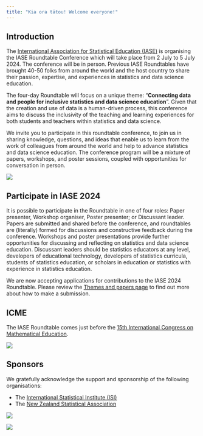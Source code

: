 ```yaml
---
title: "Kia ora tātou! Welcome everyone!"
---
```


## Introduction

::: grid
::: g-col-9
The [International Association for Statistical Education (IASE)](https://iase-web.org/) is organising the IASE Roundtable Conference which will take place from 2 July to 5 July 2024. The conference will be in person. Previous IASE Roundtables have brought 40-50 folks from around the world and the host country to share their passion, expertise, and experiences in statistics and data science education.

The four-day Roundtable will focus on a unique theme: "**Connecting data and people for inclusive statistics and data science education**". Given that the creation and use of data is a human-driven process, this conference aims to discuss the inclusivity of the teaching and learning experiences for both students and teachers within statistics and data science.

We invite you to participate in this roundtable conference, to join us in sharing knowledge, questions, and ideas that enable us to learn from the work of colleagues from around the world and help to advance statistics and data science education. The conference program will be a mixture of papers, workshops, and poster sessions, coupled with opportunities for conversation in person.
:::

::: g-col-3
![](images/conf_logo.png){fig-alt="Conference logo showing diverse people icons connected together"}
:::
:::

## Participate in IASE 2024

It is possible to participate in the Roundtable in one of four roles: Paper presenter, Workshop organiser, Poster presenter; or Discussant leader. Papers are submitted and shared before the conference, and roundtables are (literally) formed for discussions and constructive feedback during the conference. Workshops and poster presentations provide further opportunities for discussing and reflecting on statistics and data science education. Discussant leaders should be statistics educators at any level, developers of educational technology, developers of statistics curricula, students of statistics education, or scholars in education or statistics with experience in statistics education.

We are now accepting applications for contributions to the IASE 2024 Roundtable. Please review the [Themes and papers page](themes.qmd) to find out more about how to make a submission.

## ICME

The IASE Roundtable comes just before the [15th International Congress on Mathematical Education](https://icme15.org/).

![](images/icme.png)


## Sponsors

We gratefully acknowledge the support and sponsorship of the following organisations:

- The [International Statistical Institute (ISI)](https://www.isi-web.org/)
- The [New Zealand Statistical Association](https://www.stats.org.nz/)

::: grid

::: g-col-4

![](images/isi-logo.png)
:::
::: g-col-4

:::
::: g-col-4

![](images/nzsa.png)
:::
:::
